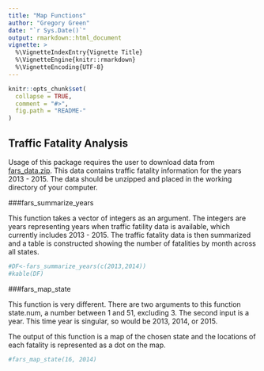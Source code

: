 ```yaml
---
title: "Map Functions"
author: "Gregory Green"
date: "`r Sys.Date()`"
output: rmarkdown::html_document
vignette: >
  %\VignetteIndexEntry{Vignette Title}
  %\VignetteEngine{knitr::rmarkdown}
  %\VignetteEncoding{UTF-8} 
---
```



```r
knitr::opts_chunk$set(
  collapse = TRUE,
  comment = "#>",
  fig.path = "README-"
)
```

## Traffic Fatality Analysis

Usage of this package requires the user to download data from [fars_data.zip](https://d18ky98rnyall9.cloudfront.net/_e1adac2a5f05192dc8780f3944feec13_fars_data.zip?Expires=1499385600&Signature=ITQ5sWjdExbe52CekvVQtKxflkNZKMOovaLIZ2AzhPNLULBD5Pula~0WN3r70v3sPNi5iq7GeuneYiQWH-Zv7KQjm9cRpzvNw2EXtl5tvosxUojVXBbpYqT8SlvcB9aSERaYDhKS1B74geu2Gr3ia8d27rHM52lHZbv7lSsMowQ_&Key-Pair-Id=APKAJLTNE6QMUY6HBC5A). This data contains traffic fatality information for the years 2013 - 2015. The data should be unzipped and placed in the working directory of your computer.

###fars_summarize_years

This function takes a vector of integers as an argument. The integers are years representing years when traffic fatility data is available, which currently includes 2013 - 2015. The traffic fatality data is then summarized and a table is constructed showing the number of fatalities by month across all states.

```r
#DF<-fars_summarize_years(c(2013,2014))
#kable(DF)
```

###fars_map_state

This function is very different. There are two arguments to this function state.num, a number between 1 and 51, excluding 3. The second input is a year. This time year is singular, so would be 2013, 2014, or 2015.

The output of this function is a map of the chosen state and the locations of each fatality is represented as a dot on the map.

```r
#fars_map_state(16, 2014)
```
